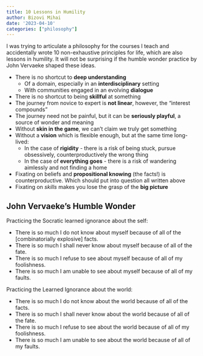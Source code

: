 ```yaml
---
title: 10 Lessons in Humility
author: Bizovi Mihai
date: '2023-04-10'
categories: ["philosophy"]
---
```


I was trying to articulate a philosophy for the courses I teach and accidentally wrote 10 non-exhaustive principles for life, which are also lessons in humility. It will not be surprising if the humble wonder practice by John Vervaeke shaped these ideas.

- There is no shortcut to **deep understanding**
    - Of a domain, especially in an **interdisciplinary** setting
    - With communities engaged in an evolving **dialogue**
- There is no shortcut to being **skillful** at something
- The journey from novice to expert is **not linear**, however, the "interest compounds"
- The journey need not be painful, but it can be **seriously playful**, a source of wonder and meaning
- Without **skin in the game**, we can't claim we truly get something
- Without a **vision** which is flexible enough, but at the same time long-lived:
    - In the case of **rigidity** - there is a risk of being stuck, pursue obsessively, counterproductively the wrong thing
    - In the case of **everything goes** - there is a risk of wandering aimlessly and not finding a home
- Fixating on beliefs and **propositional knowing** (the facts!) is counterproductive. Which should put into question all written above
- Fixating on *skills* makes you lose the grasp of the **big picture**


## John Vervaeke's Humble Wonder

Practicing the Socratic learned ignorance about the self:

- There is so much I do not know about myself because of all of the [combinatorially explosive] facts.
- There is so much I shall never know about myself because of all of the fate.
- There is so much I refuse to see about myself because of all of my foolishness.
- There is so much I am unable to see about myself because of all of my faults.

Practicing the Learned Ignorance about the world:

- There is so much I do not know about the world because of all of the facts.
- There is so much I shall never know about the world because of all of the fate.
- There is so much I refuse to see about the world because of all of my foolishness.
- There is so much I am unable to see about the world because of all of my faults.


